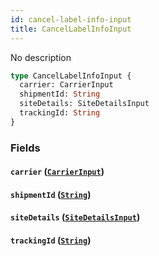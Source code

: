 ```yaml
---
id: cancel-label-info-input
title: CancelLabelInfoInput
---
```


No description

```graphql
type CancelLabelInfoInput {
  carrier: CarrierInput
  shipmentId: String
  siteDetails: SiteDetailsInput
  trackingId: String
}
```

### Fields

#### `carrier` ([`CarrierInput`](../../label-service/inputs/carrier-input))

#### `shipmentId` ([`String`](../../label-service/scalars/string))

#### `siteDetails` ([`SiteDetailsInput`](../../label-service/inputs/site-details-input))

#### `trackingId` ([`String`](../../label-service/scalars/string))
